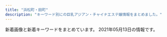 ```yaml
---
title: "浜松町・田町"
description: "キーワード別にの巨乳アジアン・チャイナエステ嬢情報をまとめました。"
---
```


新着画像と新着キーワードをまとめています。
2021年05月13日の情報です。

<DmmAffiliateIns />
<KeywordTable
  shops={
    [
    {
        "url": "http://es-leon.link/",
        "keywords": {
            "85": 12,
            "\u80f8": 1,
            "86": 5,
            "84": 6,
            "87": 2,
            "88": 4,
            "90": 9
        },
        "station": "JR\u65b0\u6a4b\u99c5\u70cf\u68ee\u53e3",
        "name": "LEON",
        "img_links": [
            "http://es-leon.link/photos/sites/45/2021/02/202102281658118.jpg",
            "http://es-leon.link/images/guide3.jpg",
            "http://es-leon.link/photos/sites/45/2020/10/2020102507504664.jpg",
            "http://es-leon.link/photos/sites/45/2020/10/2020102507495672.jpg",
            "http://es-leon.link/photos/sites/45/2021/03/2021033111032173.jpg",
            "http://es-leon.link/photos/sites/45/2020/10/2020101205424345.jpg",
            "http://es-leon.link/photos/sites/45/2020/11/2020110919573849.jpg",
            "http://es-leon.link/photos/sites/45/2020/10/2020101205422328.jpg",
            "http://es-leon.link/photos/sites/45/2021/05/2021050801322582.jpg",
            "http://es-leon.link/photos/sites/45/2020/10/2020100103034891.jpg",
            "http://es-leon.link/photos/sites/45/2020/10/2020101404192576.jpg",
            "http://es-leon.link/images/pagetop.jpg",
            "http://es-leon.link/photos/sites/45/2021/05/2021050612481738.jpg",
            "http://es-leon.link/photos/sites/45/2021/04/2021043013395329.jpg",
            "http://es-leon.link/images/nav_link04_no.png",
            "http://es-leon.link/images/guide1.png",
            "http://es-leon.link/photos/sites/45/2021/03/2021031222423325.jpg",
            "http://es-leon.link/photos/sites/45/2020/10/2020101318294854.jpg",
            "http://es-leon.link/images/nav_link03_no.png",
            "http://es-leon.link/images/img_info.jpg",
            "http://es-leon.link/images/qr.png",
            "http://es-leon.link/images/slider00.jpg",
            "http://es-leon.link/photos/sites/45/2021/02/2021022815431041.jpg",
            "http://es-leon.link/images/guide1.jpg",
            "http://es-leon.link/photos/sites/45/2020/10/2020102507510838.jpg",
            "http://es-leon.link/photos/sites/45/2021/02/2021022503593169.jpg",
            "http://es-leon.link/photos/sites/45/2021/02/2021022503591368.jpg",
            "http://es-leon.link/photos/sites/45/2021/05/2021051303190389.jpg",
            "http://es-leon.link/images/slider03.jpg",
            "http://es-leon.link/images/guide6.jpg",
            "http://es-leon.link/photos/sites/45/2021/05/2021050416550882.jpg",
            "http://es-leon.link/images/guide2.jpg",
            "http://es-leon.link/photos/sites/45/2021/05/2021051217263416.jpg",
            "http://es-leon.link/photos/sites/45/2021/04/2021043018143110.jpg",
            "http://es-leon.link/images/guide7.jpg",
            "http://es-leon.link/photos/sites/45/2021/05/2021050801330145.jpg",
            "http://es-leon.link/photos/sites/45/2021/04/2021041118451354.jpg",
            "http://es-leon.link/images/slider01.jpg",
            "http://es-leon.link/photos/sites/45/2020/10/2020100103205130.jpg",
            "http://es-leon.link/images/nav_link05_no.png",
            "http://es-leon.link/photos/sites/45/2021/04/2021043013400012.jpg",
            "http://es-leon.link/photos/sites/45/2021/03/202103310417001.jpg",
            "http://es-leon.link/photos/sites/45/2021/05/2021050612492894.jpg",
            "http://es-leon.link/images/profile.png",
            "http://es-leon.link/images/guide5.jpg",
            "http://es-leon.link/images/nav_link01_no.png",
            "http://es-leon.link/photos/sites/45/2021/02/2021022702210178.jpg",
            "http://es-leon.link/photos/sites/45/2021/03/2021030217055949.jpg",
            "http://es-leon.link/photos/sites/45/2021/03/2021041002184750.jpg",
            "http://es-leon.link/images/slider02.jpg",
            "http://es-leon.link/photos/sites/45/2020/11/2020110919590942.jpg",
            "http://es-leon.link/photos/sites/45/2021/05/2021050617464464.jpg",
            "http://es-leon.link/photos/sites/45/2021/05/2021050301212645.jpg",
            "http://es-leon.link/images/nav_link07_no.png",
            "http://es-leon.link/photos/sites/45/2021/02/2021021014235421.jpg",
            "http://es-leon.link/photos/sites/45/2020/10/2020100103205050.jpg",
            "http://es-leon.link/photos/sites/45/2020/11/2020111904152242.jpg",
            "http://es-leon.link/photos/sites/45/2020/10/202010010328436.jpg",
            "http://es-leon.link/images/slider04.jpg",
            "http://es-leon.link/photos/sites/45/2021/02/202102281317503.jpg",
            "http://es-leon.link/images/guide2.png",
            "http://es-leon.link/photos/sites/45/2020/10/2020101205420372.jpg",
            "http://es-leon.link/images/card.png",
            "http://es-leon.link/images/nav_link06_no.png",
            "http://es-leon.link/photos/sites/45/2021/04/2021041118464285.jpg",
            "http://es-leon.link/images/nav_link02_no.png",
            "http://es-leon.link/photos/sites/45/2020/10/2020100103284496.jpg",
            "http://es-leon.link/images/lineline.png",
            "http://es-leon.link/photos/sites/45/2021/02/2021022813203297.jpg",
            "http://es-leon.link/photos/sites/45/2020/10/2020101318402898.jpg",
            "http://es-leon.link/images/header.png",
            "http://es-leon.link/photos/sites/45/2021/02/2021022813195234.jpg",
            "http://es-leon.link/photos/sites/45/2021/05/2021050416545177.jpg",
            "http://es-leon.link/photos/sites/45/2021/03/202103021706276.jpg",
            "http://es-leon.link/photos/sites/45/2021/05/2021051303174430.jpg",
            "http://es-leon.link/images/guide8.jpg",
            "http://es-leon.link/photos/sites/45/2021/03/2021033111033425.jpg",
            "http://es-leon.link/photos/sites/45/2020/11/2020110919593136.jpg",
            "http://es-leon.link/photos/sites/45/2020/10/2020100103240520.jpg",
            "http://es-leon.link/photos/sites/45/2020/10/2020101318300043.jpg",
            "http://es-leon.link/photos/sites/45/2021/03/2021031222420647.jpg",
            "http://es-leon.link/photos/sites/45/2020/11/2020110919583922.jpg",
            "http://es-leon.link/images/guide4.jpg",
            "http://es-leon.link/photos/sites/45/2021/03/2021033111035026.jpg",
            "http://es-leon.link/photos/sites/45/2021/04/202104301753091.jpg",
            "http://es-leon.link/photos/sites/45/2020/10/2020102507503499.jpg",
            "http://es-leon.link/photos/sites/45/2021/03/2021033111023925.jpg",
            "http://es-leon.link/photos/sites/45/2021/02/2021022815420713.jpg",
            "http://es-leon.link/photos/sites/45/2020/10/2020101318404076.jpg",
            "http://es-leon.link/photos/sites/45/2020/10/2020100103240526.jpg",
            "http://es-leon.link/photos/sites/45/2020/10/2020102507501385.jpg",
            "http://es-leon.link/photos/sites/45/2021/02/2021022503564613.jpg",
            "http://es-leon.link/photos/sites/45/2021/05/2021050801323975.jpg",
            "http://es-leon.link/photos/sites/45/2020/11/2020110919595348.jpg",
            "http://es-leon.link/photos/sites/45/2021/04/2021043013393443.jpg"
        ]
    },
    {
        "station": "JR\u7530\u753a\u99c5\u4e09\u7530\u53e3",
        "keywords": {
            "87": 6,
            "84": 4,
            "88": 10,
            "85": 4,
            "E": 6
        },
        "name": "Tami",
        "url": "http://body-heal.net/",
        "img_links": [
            "http://body-heal.net/staffPhoto/b20190608222039.jpg",
            "http://body-heal.net/staffPhoto/b20190120201033.jpg",
            "http://body-heal.net/staffPhoto/b20190608220420.jpg",
            "http://body-heal.net/images/access/01.jpg",
            "http://body-heal.net/images/store/05.jpg",
            "http://body-heal.net/images/access/04.jpg",
            "http://body-heal.net/staffPhoto/b20190218130854.jpg",
            "http://body-heal.net/staffPhoto/b20190117105438.jpg",
            "http://body-heal.net/staffPhoto/b20180721035111.jpg",
            "http://body-heal.net/images/access/05.jpg",
            "http://body-heal.net/images/show.jpg",
            "http://body-heal.net/js/sliderLine/slide_prev.png",
            "http://body-heal.net/images/access/02.jpg",
            "http://body-heal.net/images/store/06.jpg",
            "http://body-heal.net/images/store/01.jpg",
            "http://body-heal.net/images/store/04.jpg",
            "http://body-heal.net/js/sliderLine/slide_next.png",
            "http://body-heal.net/uploadfiles/images/campaignBodyHealNet.jpg",
            "http://body-heal.net/staffPhoto/b20180926231950.jpg",
            "http://body-heal.net/images/access/03.jpg"
        ]
    },
    {
        "img_links": [
            "http://kokoro-spa.info/img/ttl_info.png",
            "http://kokoro-spa.info/img/shop/no-pic.jpg",
            "http://kokoro-spa.info/img/qrcode.png",
            "http://kokoro-spa.info/img/pickup.jpg",
            "http://kokoro-spa.info/img/shop/kanban.jpg",
            "http://kokoro-spa.info/img/ttl_news.png",
            "http://kokoro-spa.info/img/slider/2.jpg"
        ],
        "name": "\u672a\u6765",
        "keywords": {},
        "url": "http://kokoro-spa.info/",
        "station": "JR\u65b0\u6a4b\u99c5\u70cf\u68ee\u53e3"
    },
    {
        "url": "https://minazuki-tokyo.com/",
        "name": "\u6c34\u7121\u6708\uff5e\u307f\u306a\u3065\u304d\uff5e",
        "station": "JR\u6d5c\u677e\u753a\u99c5\u5357\u53e3",
        "img_links": [
            "https://minazuki-tokyo.com/wp-content/uploads/2020/11/photo01.png",
            "https://minazuki-tokyo.com/wp-content/uploads/2021/02/t05.png",
            "https://minazuki-tokyo.com/wp-content/uploads/2021/02/cam.png",
            "https://minazuki-tokyo.com/wp-content/uploads/2021/02/ayu.jpg",
            "https://minazuki-tokyo.com/wp-content/uploads/2021/02/koyuri.png",
            "https://minazuki-tokyo.com/wp-content/uploads/2020/11/photo04.png",
            "https://minazuki-tokyo.com/wp-content/uploads/2021/02/t03.png",
            "https://minazuki-tokyo.com/wp-content/uploads/2021/02/sm02.png",
            "https://minazuki-tokyo.com/wp-content/uploads/2020/11/photo03.png",
            "https://minazuki-tokyo.com/wp-content/uploads/2021/02/sm04.png",
            "https://minazuki-tokyo.com/wp-content/uploads/2021/02/yumi.png",
            "https://minazuki-tokyo.com/wp-content/uploads/2021/02/haru.png",
            "https://minazuki-tokyo.com/wp-content/uploads/2021/02/haru.jpg",
            "https://minazuki-tokyo.com/wp-content/uploads/2021/02/t04.png",
            "https://minazuki-tokyo.com/wp-content/uploads/2021/02/sm03.png",
            "https://minazuki-tokyo.com/wp-content/uploads/2021/02/t08.png",
            "https://minazuki-tokyo.com/wp-content/uploads/2021/02/t07.png",
            "https://minazuki-tokyo.com/wp-content/uploads/2021/02/t06.png",
            "https://minazuki-tokyo.com/wp-content/uploads/2020/11/photo05.png",
            "https://minazuki-tokyo.com/wp-content/uploads/2021/02/yuyu2.jpg",
            "https://minazuki-tokyo.com/wp-content/uploads/2021/03/top10.png",
            "https://minazuki-tokyo.com/wp-content/uploads/2021/02/ayu.png",
            "https://minazuki-tokyo.com/wp-content/uploads/2021/02/t01.png",
            "https://minazuki-tokyo.com/wp-content/uploads/2021/02/price.png",
            "https://minazuki-tokyo.com/wp-content/uploads/2021/02/koyuri-1.jpg",
            "https://minazuki-tokyo.com/wp-content/uploads/2021/02/top1.png",
            "https://minazuki-tokyo.com/wp-content/uploads/2021/02/yumi.jpg",
            "https://minazuki-tokyo.com/wp-content/uploads/2021/02/t02.png",
            "https://minazuki-tokyo.com/wp-content/uploads/2021/02/2-09.png",
            "https://minazuki-tokyo.com/wp-content/uploads/2020/11/photo02.png",
            "https://minazuki-tokyo.com/wp-content/uploads/2021/02/sm01.png",
            "https://minazuki-tokyo.com/wp-content/uploads/2021/02/top2.png",
            "https://minazuki-tokyo.com/wp-content/uploads/2021/02/yuyu.png"
        ],
        "keywords": {
            "83": 4,
            "87": 4,
            "90": 4,
            "85": 4,
            "86": 4
        }
    },
    {
        "keywords": {},
        "station": "JR\u65b0\u6a4b\u99c5\u70cf\u68ee\u53e3",
        "img_links": [
            "https://egao.tyo.cm/images/link_nav02.jpg",
            "https://egao.tyo.cm/images/link_nav07.jpg",
            "https://egao.tyo.cm/images/info2.jpg",
            "https://egao.tyo.cm/images/link_nav06.jpg",
            "https://egao.tyo.cm/images/side_mobile.jpg",
            "https://egao.tyo.cm/images/ico01.png",
            "https://egao.tyo.cm/images/top_slider01.jpg",
            "https://egao.tyo.cm/images/side_tel.jpg",
            "https://egao.tyo.cm/images/link_nav01.jpg",
            "https://egao.tyo.cm/images/top.png",
            "https://egao.tyo.cm/images/link_nav04.jpg",
            "https://egao.tyo.cm/images/link_nav05.jpg",
            "https://egao.tyo.cm/images/info1.jpg",
            "https://egao.tyo.cm/images/info3.jpg",
            "https://egao.tyo.cm/images/link_nav03.jpg",
            "https://egao.tyo.cm/images/top_slider02.jpg",
            "https://egao.tyo.cm/images/side_link.jpg",
            "https://egao.tyo.cm/images/sp_top.jpg"
        ],
        "url": "https://egao.tyo.cm/",
        "name": "\u7b11\u9854"
    },
    {
        "station": "JR\u6d5c\u677e\u753a\u99c5\u5357\u53e3",
        "img_links": [
            "http://yukizhouse00.web.fc2.com/images/portfolio/work-5.jpg",
            "http://yukizhouse00.web.fc2.com/images/slider/slid2.jpg",
            "http://yukizhouse00.web.fc2.com/images/portfolio/work-4.jpg",
            "http://yukizhouse00.web.fc2.com/images/portfolio/work-1.jpg",
            "http://yukizhouse00.web.fc2.com/images/portfolio/work-6.jpg",
            "http://yukizhouse00.web.fc2.com/images/slider/slid1.jpg",
            "http://yukizhouse00.web.fc2.com/images/portfolio/work-2.jpg",
            "http://yukizhouse00.web.fc2.com/images/portfolio/work-3.jpg"
        ],
        "name": "Yuki\u2019s House",
        "keywords": {},
        "url": "http://yukizhouse00.web.fc2.com/"
    },
    {
        "img_links": [
            "http://shiawase.mssg.jp/images/staff_image/staff_d04b.jpg",
            "http://shiawase.mssg.jp/images/top/top_01.jpg",
            "http://shiawase.mssg.jp/images/top/top_08.png",
            "http://shiawase.mssg.jp/images/gallery/gallery_103.jpg",
            "http://shiawase.mssg.jp/images/system/syatem_302.jpg",
            "http://shiawase.mssg.jp/images/staff_image/staff_d02.jpg",
            "http://shiawase.mssg.jp/images/staff_image/staff_d03a.jpg",
            "http://shiawase.mssg.jp/images/system/syatem_303.jpg",
            "http://shiawase.mssg.jp/images/staff_image/staff_d05b.jpg",
            "http://shiawase.mssg.jp/images/staff/sta_04.jpg",
            "http://shiawase.mssg.jp/images/home/QR.png",
            "http://shiawase.mssg.jp/images/staff_one/staff_one_01.jpg",
            "http://shiawase.mssg.jp/images/staff/sta_0z9.jpg",
            "http://shiawase.mssg.jp/images/gallery/gallery_01.jpg",
            "http://shiawase.mssg.jp/images/staff/sta_023.jpg",
            "http://shiawase.mssg.jp/images/home/index_qup.jpg",
            "http://shiawase.mssg.jp/images/staff_image/staff_d01a.jpg",
            "http://shiawase.mssg.jp/images/staff/sta_0z4.jpg",
            "http://shiawase.mssg.jp/images/gallery/gallery_104.jpg",
            "http://shiawase.mssg.jp/images/staff/sta_010.jpg",
            "http://shiawase.mssg.jp/images/gallery/gallery_102.jpg",
            "http://shiawase.mssg.jp/images/staff/sta_0z2.jpg",
            "http://shiawase.mssg.jp/images/staff_image/staff_d03b.jpg",
            "http://shiawase.mssg.jp/images/gallery/gallery_401.jpg",
            "http://shiawase.mssg.jp/images/staff/sta_06.jpg",
            "http://shiawase.mssg.jp/images/staff_one/staff_one_top.jpg",
            "http://shiawase.mssg.jp/images/gallery/gallery_101.jpg",
            "http://shiawase.mssg.jp/images/staff_image/staff_d02b.jpg",
            "http://shiawase.mssg.jp/images/staff/sta_01.jpg",
            "http://shiawase.mssg.jp/images/staff_image/staff_d07a.jpg",
            "http://shiawase.mssg.jp/images/staff_image/staff_d06.jpg",
            "http://shiawase.mssg.jp/images/top/top_03.jpg",
            "http://shiawase.mssg.jp/images/top/top_04.jpg",
            "http://shiawase.mssg.jp/images/staff_one/staff_one_05.jpg",
            "http://shiawase.mssg.jp/images/staff_image/staff_d07b.jpg",
            "http://shiawase.mssg.jp/images/staff_image/staff_d05a.jpg",
            "http://shiawase.mssg.jp/images/gallery/gallery_403.jpg",
            "http://shiawase.mssg.jp/images/system/syatem_301.jpg",
            "http://shiawase.mssg.jp/images/gallery/gallery_402.jpg",
            "http://shiawase.mssg.jp/images/staff/sta_0z12.jpg",
            "http://shiawase.mssg.jp/images/staff_image/staff_d04.jpg",
            "http://shiawase.mssg.jp/images/staff_one/staff_one_02.jpg",
            "http://shiawase.mssg.jp/images/home/index_03.jpg",
            "http://shiawase.mssg.jp/images/staff_one/staff_one_03.jpg",
            "http://shiawase.mssg.jp/images/top/top_05.jpg",
            "http://shiawase.mssg.jp/images/gallery/gallery_top.jpg",
            "http://shiawase.mssg.jp/images/staff/sta_021.jpg",
            "http://shiawase.mssg.jp/images/staff_image/staff_d08a.jpg",
            "http://shiawase.mssg.jp/images/top/top_02.jpg",
            "http://shiawase.mssg.jp/images/top/top_06.jpg",
            "http://shiawase.mssg.jp/images/home/index_tel.jpg",
            "http://shiawase.mssg.jp/images/staff/sta_08.jpg",
            "http://shiawase.mssg.jp/images/staff_one/staff_one_08.png",
            "http://shiawase.mssg.jp/images/staff_image/staff_d01b.jpg",
            "http://shiawase.mssg.jp/images/home/index_page_top.jpg",
            "http://shiawase.mssg.jp/images/home/index_04.jpg",
            "http://shiawase.mssg.jp/images/gallery/gallery_404.jpg",
            "http://shiawase.mssg.jp/images/staff_one/staff_one_04.jpg",
            "http://shiawase.mssg.jp/images/staff/sta_0z8.jpg",
            "http://shiawase.mssg.jp/images/home/top_qp.jpg",
            "http://shiawase.mssg.jp/images/staff_image/staff_d08b.jpg",
            "http://shiawase.mssg.jp/images/staff_one/staff_one_07.png",
            "http://shiawase.mssg.jp/images/staff/sta_03.jpg",
            "http://shiawase.mssg.jp/images/staff/staff_top.jpg",
            "http://shiawase.mssg.jp/images/staff_image/staff_d04c.jpg"
        ],
        "name": "\u3057\u3042\u308f\u305b\uff5eSHIAWASE\uff5e",
        "url": "http://shiawase.mssg.jp/",
        "keywords": {},
        "station": "JR\u7530\u753a\u99c5\u897f\u53e3"
    },
    {
        "station": "JR\u6d5c\u677e\u753a\u99c5\u5317\u53e3",
        "keywords": {
            "C": 11,
            "D": 27,
            "E": 10
        },
        "img_links": [
            "https://hamamatsucho-mensesthe.net/room/room-l1.jpg",
            "https://hamamatsucho-mensesthe.net/wp/images/top3.jpg",
            "https://hamamatsucho-mensesthe.net/icon/facebook.png",
            "https://hamamatsucho-mensesthe.net/icon/google_plus.png",
            "https://hamamatsucho-mensesthe.net/wp/wp-content/uploads/2019/07/587590BB-96D0-4887-BE26-3B1413FF7283-150x150.jpeg",
            "https://hamamatsucho-mensesthe.net/wp/wp-content/uploads/2019/07/0677E994-1DBF-4E0E-AB70-7CA5C034B140-150x150.jpeg",
            "https://hamamatsucho-mensesthe.net/wp/icon/line.png",
            "https://hamamatsucho-mensesthe.net/staff/top/mitsuki-s1.jpg",
            "https://hamamatsucho-mensesthe.net/wp/icon/google_plus.png",
            "https://hamamatsucho-mensesthe.net/wp/wp-content/uploads/2019/05/rin-150x150.jpg",
            "https://hamamatsucho-mensesthe.net/wp/wp-content/uploads/2020/09/rin.jpg",
            "https://hamamatsucho-mensesthe.net/wp/images/clear.png",
            "https://hamamatsucho-mensesthe.net/wp/icon/facebook.png",
            "https://hamamatsucho-mensesthe.net/wp/wp-content/uploads/2021/01/yuna.jpg",
            "https://hamamatsucho-mensesthe.net/staff/top/miyu-s1.jpg",
            "https://hamamatsucho-mensesthe.net/images/footer-r.png",
            "https://hamamatsucho-mensesthe.net/images/footer-l.png",
            "https://hamamatsucho-mensesthe.net/wp/wp-content/uploads/2020/02/stand-by.jpg",
            "https://hamamatsucho-mensesthe.net/room/room-l3.jpg",
            "https://hamamatsucho-mensesthe.net/staff/top/ayaka-s1.jpg",
            "https://hamamatsucho-mensesthe.net/staff/top/yuna-s1.jpg",
            "https://hamamatsucho-mensesthe.net/images/clear.png",
            "https://hamamatsucho-mensesthe.net/room/room-l4.jpg",
            "https://hamamatsucho-mensesthe.net/wp/wp-content/uploads/2020/01/misaki-l2.jpg",
            "https://hamamatsucho-mensesthe.net/wp/wp-content/uploads/2020/08/ayaka.jpg",
            "https://hamamatsucho-mensesthe.net/link/mens-esthe.png",
            "https://hamamatsucho-mensesthe.net/staff/top/emi-s1.jpg",
            "https://hamamatsucho-mensesthe.net/staff/top/rin-s1.jpg",
            "https://hamamatsucho-mensesthe.net/staff/top/nao-s1.jpg",
            "https://hamamatsucho-mensesthe.net/room/room-l5.jpg",
            "https://hamamatsucho-mensesthe.net/room/room-l6.jpg",
            "https://hamamatsucho-mensesthe.net/wp/wp-content/uploads/2020/01/emi-l1.jpg",
            "https://hamamatsucho-mensesthe.net/icon/twitter.png",
            "https://hamamatsucho-mensesthe.net/wp/images/top1.jpg",
            "https://hamamatsucho-mensesthe.net/wp/wp-content/uploads/2020/01/mitsuki.jpg",
            "https://hamamatsucho-mensesthe.net/images/flower.png",
            "https://hamamatsucho-mensesthe.net/wp/wp-content/uploads/2020/11/urara.jpg",
            "https://hamamatsucho-mensesthe.net/room/room-l2.jpg",
            "https://hamamatsucho-mensesthe.net/wp/images/mensesthe.jpg",
            "https://hamamatsucho-mensesthe.net/staff/top/aki-s1.jpg",
            "https://hamamatsucho-mensesthe.net/wp/images/top2.jpg",
            "https://hamamatsucho-mensesthe.net/wp/wp-content/uploads/2020/02/1714CAA8-3D57-4009-AB72-F5A8E6B60310.jpeg",
            "https://hamamatsucho-mensesthe.net/wp/wp-content/uploads/2020/10/aki-150x150.jpg",
            "https://hamamatsucho-mensesthe.net/wp/icon/twitter.png",
            "https://hamamatsucho-mensesthe.net/icon/line.png",
            "https://hamamatsucho-mensesthe.net/wp/wp-content/uploads/2020/01/nao.jpg"
        ],
        "url": "https://hamamatsucho-mensesthe.net/",
        "name": "SERA"
    },
    {
        "station": "JR\u7530\u753a\u99c5\u897f\u53e3",
        "url": "https://www.morinokaori-massage.com/",
        "keywords": {},
        "name": "\u68ee\u306e\u9999",
        "img_links": [
            "https://static.wixstatic.com/media/c0eb72_068fd8e3a6034963bb1dcf1002759294~mv2.png",
            "https://static.wixstatic.com/media/c0eb72_026f8703429f4d1a93067d6664ba9e24~mv2.png",
            "https://static.wixstatic.com/media/c0eb72_349ce6f6faed4c09b9ec1e412ba7a370~mv2.jpg",
            "https://static.wixstatic.com/media/c0eb72_9f57c6ba804e4a55805040f7832a3bb9~mv2.png",
            "https://static.wixstatic.com/media/c0eb72_43f5a28bd3004602b64ed4bc3095af0e~mv2.png"
        ]
    },
    {
        "keywords": {
            "E": 2,
            "F": 3,
            "C": 2,
            "D": 3
        },
        "station": "JR\u6d5c\u677e\u753a\u99c5\u5317\u53e3",
        "img_links": [
            "https://hamamatsucho-mensesthe.com/2018/12/21/koko-s1.jpg",
            "https://hamamatsucho-mensesthe.com/images/footer-l.png",
            "https://hamamatsucho-mensesthe.com/menu/sche.png",
            "https://hamamatsucho-mensesthe.com/staff/arisa-s1.jpg",
            "https://hamamatsucho-mensesthe.com/2018/11/23/arisa-s1.jpg",
            "https://hamamatsucho-mensesthe.com/staff2/wp-content/uploads/2021/03/lili03.png",
            "https://hamamatsucho-mensesthe.com/staff2/wp-content/uploads/2019/12/nanami02-2.png",
            "https://hamamatsucho-mensesthe.com/staff2/wp-content/uploads/2021/05/maki05.png",
            "https://hamamatsucho-mensesthe.com/images/clear.png",
            "https://hamamatsucho-mensesthe.com/staff/koko-s1.jpg",
            "https://hamamatsucho-mensesthe.com/staff2/wp-content/uploads/2021/05/eri01.png",
            "https://hamamatsucho-mensesthe.com/staff2/wp-content/uploads/2020/11/momo02.png",
            "https://hamamatsucho-mensesthe.com/room/esthe3.jpg",
            "https://hamamatsucho-mensesthe.com/staff2/wp-content/uploads/2019/12/yuki22-1.png",
            "https://hamamatsucho-mensesthe.com/2018/12/21/yuyu-s1.jpg",
            "https://hamamatsucho-mensesthe.com/room/3.jpg",
            "https://hamamatsucho-mensesthe.com/staff/arisa-l1.jpg",
            "https://hamamatsucho-mensesthe.com/staff2/wp-content/uploads/2021/04/yuna01.png",
            "https://hamamatsucho-mensesthe.com/room/4.jpg",
            "https://hamamatsucho-mensesthe.com/staff2/wp-content/uploads/2021/05/ami01.png",
            "https://hamamatsucho-mensesthe.com/nana03.png",
            "https://hamamatsucho-mensesthe.com/staff/nana-l1.jpg",
            "https://hamamatsucho-mensesthe.com/2018/03/02/anna-s1.jpg",
            "https://hamamatsucho-mensesthe.com/staff/koko-l1.jpg",
            "https://hamamatsucho-mensesthe.com/2018/06/12/yoko-s1.jpg",
            "https://hamamatsucho-mensesthe.com/staff2/wp-content/uploads/2020/11/siruet.png",
            "https://hamamatsucho-mensesthe.com/button/home.png",
            "https://hamamatsucho-mensesthe.com/miyuki01.png",
            "https://hamamatsucho-mensesthe.com/staff2/wp-content/uploads/2021/03/miku03.png",
            "https://hamamatsucho-mensesthe.com/menu/friend.png",
            "https://hamamatsucho-mensesthe.com/icon/facebook.png",
            "https://hamamatsucho-mensesthe.com/images/main1.jpg",
            "https://hamamatsucho-mensesthe.com/images/flower.png",
            "https://hamamatsucho-mensesthe.com/staff/yoko-s1.jpg",
            "https://hamamatsucho-mensesthe.com/room/esthe1.jpg",
            "https://hamamatsucho-mensesthe.com/room/esthe2.jpg",
            "https://hamamatsucho-mensesthe.com/staff/yoko-l1.jpg",
            "https://hamamatsucho-mensesthe.com/icon/google_plus.png",
            "https://hamamatsucho-mensesthe.com/kumi2.jpg",
            "https://hamamatsucho-mensesthe.com/images/footer-r.png",
            "https://hamamatsucho-mensesthe.com/menu/gallery.png",
            "https://hamamatsucho-mensesthe.com/menu/home.png",
            "https://hamamatsucho-mensesthe.com/icon/twitter.png",
            "https://hamamatsucho-mensesthe.com/images/header3.png",
            "https://hamamatsucho-mensesthe.com/kumi1.jpg",
            "https://hamamatsucho-mensesthe.com/room/1.jpg",
            "https://hamamatsucho-mensesthe.com/staff2/wp-content/uploads/2021/03/rina03.png",
            "https://hamamatsucho-mensesthe.com/staff2/wp-content/uploads/2021/04/nana72.png",
            "https://hamamatsucho-mensesthe.com/menu/info.png",
            "https://hamamatsucho-mensesthe.com/staff/yuyu-l1.jpg",
            "https://hamamatsucho-mensesthe.com/room/2.jpg",
            "https://hamamatsucho-mensesthe.com/staff2/wp-content/uploads/2019/12/haru-1.png",
            "https://hamamatsucho-mensesthe.com/2018/06/08/hana-s2.jpg",
            "https://hamamatsucho-mensesthe.com/images/main-sp.jpg",
            "https://hamamatsucho-mensesthe.com/staff/yuyu-s1.jpg",
            "https://hamamatsucho-mensesthe.com/staff/nana-s1.jpg",
            "https://hamamatsucho-mensesthe.com/icon/line.png",
            "https://hamamatsucho-mensesthe.com/button/sche.png",
            "https://hamamatsucho-mensesthe.com/2017/10/08/ruru-s1.jpg",
            "https://hamamatsucho-mensesthe.com/button/staff.png"
        ],
        "name": "Oriental Spa",
        "url": "https://hamamatsucho-mensesthe.com/"
    },
    {
        "name": "Artemis",
        "url": "https://hamamatsucho-esthe.work/",
        "station": "JR\u6d5c\u677e\u753a\u99c5\u5317\u53e3",
        "keywords": {
            "D": 7,
            "F": 7,
            "E": 7,
            "C": 14
        },
        "img_links": [
            "https://hamamatsucho-esthe.work/images/footer-r.png",
            "https://hamamatsucho-esthe.work/2018/11/09/kana-s1.jpg",
            "https://hamamatsucho-esthe.work/room/1-l.jpg",
            "https://hamamatsucho-esthe.work/icon/facebook.png",
            "https://hamamatsucho-esthe.work/menu/gallery.png",
            "https://hamamatsucho-esthe.work/2020/11/06/momo-s1.jpg",
            "https://hamamatsucho-esthe.work/images/main1.jpg",
            "https://hamamatsucho-esthe.work/staff/riri-l1.jpg",
            "https://hamamatsucho-esthe.work/button/blog.png",
            "https://hamamatsucho-esthe.work/room/esthe2.jpg",
            "https://hamamatsucho-esthe.work/menu/info.png",
            "https://hamamatsucho-esthe.work/staff/riri-s1.jpg",
            "https://hamamatsucho-esthe.work/staff/nana-s1.jpg",
            "https://hamamatsucho-esthe.work/staff/sora-s1.jpg",
            "https://hamamatsucho-esthe.work/2019/06/14/riri-s1.jpg",
            "https://hamamatsucho-esthe.work/staff/nana-l1.jpg",
            "https://hamamatsucho-esthe.work/kana01.png",
            "https://hamamatsucho-esthe.work/room/esthe1.jpg",
            "https://hamamatsucho-esthe.work/2020/01/05/yuki-s1.jpg",
            "https://hamamatsucho-esthe.work/icon/twitter.png",
            "https://hamamatsucho-esthe.work/images/qrcode.png",
            "https://hamamatsucho-esthe.work/staff/maki-l1.jpg",
            "https://hamamatsucho-esthe.work/room/4-l.jpg",
            "https://hamamatsucho-esthe.work/2021/04/22/nana-s1.jpg",
            "https://hamamatsucho-esthe.work/room/3-s.jpg",
            "https://hamamatsucho-esthe.work/images/footer-l.png",
            "https://hamamatsucho-esthe.work/images/flower.png",
            "https://hamamatsucho-esthe.work/room/2-l.jpg",
            "https://hamamatsucho-esthe.work/button/staff.png",
            "https://hamamatsucho-esthe.work/staff/riko-s1.jpg",
            "https://hamamatsucho-esthe.work/staff/yuki-l1.jpg",
            "https://hamamatsucho-esthe.work/room/1-s.jpg",
            "https://hamamatsucho-esthe.work/menu/home.png",
            "https://hamamatsucho-esthe.work/staff/maki-s1.jpg",
            "https://hamamatsucho-esthe.work/menu/friend.png",
            "https://hamamatsucho-esthe.work/icon/line.png",
            "https://hamamatsucho-esthe.work/images/clear.png",
            "https://hamamatsucho-esthe.work/room/esthe3.jpg",
            "https://hamamatsucho-esthe.work/button/home.png",
            "https://hamamatsucho-esthe.work/2021/03/26/riri-s1.jpg",
            "https://hamamatsucho-esthe.work/2019/05/25/riko-s1.jpg",
            "https://hamamatsucho-esthe.work/menu/blog.png",
            "https://hamamatsucho-esthe.work/staff/sora-l1.jpg",
            "https://hamamatsucho-esthe.work/room/3-l.jpg",
            "https://hamamatsucho-esthe.work/room/4-s.jpg",
            "https://hamamatsucho-esthe.work/staff/yuki-s1.jpg",
            "https://hamamatsucho-esthe.work/2019/01/14/emi-s1.jpg",
            "https://hamamatsucho-esthe.work/2020/07/30/maki-s1.jpg",
            "https://hamamatsucho-esthe.work/2019/11/05/nanami-s1.jpg",
            "https://hamamatsucho-esthe.work/images/main-sp.jpg",
            "https://hamamatsucho-esthe.work/2019/05/25/koko-s1.jpg",
            "https://hamamatsucho-esthe.work/2018/12/26/sayaka-s1.jpg",
            "https://hamamatsucho-esthe.work/room/2-s.jpg",
            "https://hamamatsucho-esthe.work/icon/google_plus.png"
        ]
    },
    {
        "url": "http://www.momigoku.mensest.com/",
        "name": "\u3082\u307f\u6975",
        "station": "JR\u65b0\u6a4b\u99c5\u70cf\u68ee\u53e3",
        "img_links": [
            "http://www.momigoku.mensest.com/files/001.jpg",
            "http://www.momigoku.mensest.com/images/line.png",
            "http://www.momigoku.mensest.com/files/004.jpg",
            "http://www.momigoku.mensest.com/files/004-02.jpg",
            "http://www.momigoku.mensest.com/files/002-03.jpg",
            "http://www.momigoku.mensest.com/files/002-02.jpg",
            "http://www.momigoku.mensest.com/images/r3.jpg",
            "http://www.momigoku.mensest.com/files/004-03.jpg",
            "http://www.momigoku.mensest.com/images/mobile.jpg",
            "http://www.momigoku.mensest.com/files/003-02.jpg",
            "http://www.momigoku.mensest.com/files/001-02.jpg",
            "http://www.momigoku.mensest.com/files/001-03.jpg",
            "http://www.momigoku.mensest.com/files/003-03.jpg",
            "http://www.momigoku.mensest.com/files/002.jpg",
            "http://www.momigoku.mensest.com/files/003.jpg"
        ],
        "keywords": {
            "C": 16,
            "D": 8,
            "E": 4,
            "87": 16
        }
    },
    {
        "keywords": {},
        "station": "\u5185\u5e78\u753a\u99c5A3",
        "url": "http://romantic-est.info/",
        "name": "\u30ab\u30b5\u30d6\u30e9\u30f3\u30ab",
        "img_links": [
            "http://romantic-est.info/img/cg03.jpg",
            "https://s-este.jp/img/common/freebanner/200_40.png",
            "http://romantic-est.info/img/cg091.jpg",
            "http://romantic-est.info/img/r3.jpg",
            "http://romantic-est.info/img/cg031.jpg",
            "http://romantic-est.info/link/menlog.jpg",
            "http://romantic-est.info/img/cg09.jpg",
            "http://romantic-est.info/img/r4.jpg",
            "http://romantic-est.info/img/cg11.jpg",
            "http://romantic-est.info/img/cg06.jpg",
            "http://romantic-est.info/img/r5.jpg",
            "http://romantic-est.info/img/topimg1.jpg",
            "http://romantic-est.info/img/kan.jpg",
            "http://romantic-est.info/img/line.jpg",
            "http://romantic-est.info/img/line1.jpg",
            "http://romantic-est.info/img/cg071.jpg",
            "http://romantic-est.info/img/topimg.jpg",
            "http://romantic-est.info/img/cg061.jpg",
            "http://romantic-est.info/img/cg111.jpg",
            "http://romantic-est.info/img/r1.jpg",
            "http://romantic-est.info/img/cg07.jpg",
            "http://romantic-est.info/img/r2.jpg",
            "https://www.est-tatsujin.jp/theme/esthe_no_tatsujin_front/banner/estbnr_s2_200x40.jpg"
        ]
    },
    {
        "name": "Pandora*\u30d1\u30f3\u30c9\u30e9",
        "station": "JR\u6d5c\u677e\u753a\u99c5\u5357\u53e3",
        "keywords": {},
        "img_links": [
            "http://www.es-tokyo.link/img/miwa1.jpg",
            "http://www.es-tokyo.link/img/ami1.jpg",
            "http://www.es-tokyo.link/images/28.jpg",
            "http://www.es-tokyo.link/images/23.jpg",
            "http://www.es-tokyo.link/images/tel.jpg",
            "http://www.es-tokyo.link/images/22.jpg",
            "http://www.es-tokyo.link/images/32.jpg",
            "http://www.es-tokyo.link/images/s1.png",
            "http://www.es-tokyo.link/images/b3.jpg",
            "http://www.es-tokyo.link/images/25.jpg",
            "http://www.es-tokyo.link/images/3.jpg",
            "http://www.es-tokyo.link/images/news.jpg",
            "http://www.es-tokyo.link/img/izumi1.jpg",
            "http://www.es-tokyo.link/images/19.jpg",
            "http://www.es-tokyo.link/images/9.jpg",
            "http://www.es-tokyo.link/img/kaori1.jpg",
            "http://www.es-tokyo.link/images/interior_t.jpg",
            "http://www.es-tokyo.link/img/momoko1.jpg",
            "http://www.es-tokyo.link/img/suzu1.jpg",
            "http://www.es-tokyo.link/images/sys1.jpg",
            "http://www.es-tokyo.link/images/20.jpg",
            "http://www.es-tokyo.link/images/newface.jpg",
            "http://www.es-tokyo.link/images/int2.jpg",
            "http://www.es-tokyo.link/img/minami2.jpg",
            "http://www.es-tokyo.link/images/27.jpg",
            "http://www.es-tokyo.link/img/minami1.jpg",
            "http://www.es-tokyo.link/img/mayu1.jpg",
            "http://www.es-tokyo.link/images/mobile.jpg",
            "http://www.es-tokyo.link/img/hikari1.jpg",
            "http://www.es-tokyo.link/images/24.jpg",
            "http://www.es-tokyo.link/img/erin1.jpg",
            "http://www.es-tokyo.link/img/naomi1.jpg",
            "http://www.es-tokyo.link/images/int1.jpg",
            "http://www.es-tokyo.link/img/yui1.jpg",
            "http://www.es-tokyo.link/images/30.jpg",
            "http://www.es-tokyo.link/img/rin1.jpg",
            "http://www.es-tokyo.link/images/sys2.jpg",
            "http://www.es-tokyo.link/images/b2.jpg",
            "http://www.es-tokyo.link/images/head.jpg",
            "http://www.es-tokyo.link/images/b1.jpg",
            "http://www.es-tokyo.link/images/5.jpg",
            "http://www.es-tokyo.link/images/31.jpg",
            "http://www.es-tokyo.link/img/emili1.jpg",
            "http://www.es-tokyo.link/images/staff_t.jpg",
            "http://www.es-tokyo.link/img/erin2.jpg",
            "http://www.es-tokyo.link/img/izumi2.jpg"
        ],
        "url": "http://www.es-tokyo.link"
    },
    {
        "url": "http://tamachi-en.link/",
        "station": "JR\u7530\u753a\u99c5\u6771\u53e3",
        "keywords": {
            "C": 15
        },
        "name": "\u7e01",
        "img_links": [
            "http://tamachi-en.link/images/g2.jpg",
            "http://tamachi-en.link/images/mobile.png",
            "http://tamachi-en.link/images/g8.jpg",
            "http://tamachi-en.link/images/g3.jpg",
            "http://tamachi-en.link/images/new1.jpg",
            "http://tamachi-en.link/images/zi_staff.png",
            "http://tamachi-en.link/images/g1.jpg",
            "http://tamachi-en.link/images/g6.jpg",
            "http://tamachi-en.link/images/g5.jpg",
            "http://tamachi-en.link/images/top.jpg",
            "http://tamachi-en.link/images/zi_link.png",
            "http://tamachi-en.link/images/g4.jpg",
            "http://tamachi-en.link/images/g0.jpg"
        ]
    },
    {
        "name": "\u5e78\u305b\u306e\u6642\u9593",
        "station": "JR\u65b0\u6a4b\u99c5\u65e5\u6bd4\u8c37\u53e3",
        "keywords": {
            "88": 1,
            "D": 5,
            "86": 1,
            "87": 3
        },
        "img_links": [
            "http://www.shiawasenojikan.esjp.info/files/015.jpg",
            "http://www.shiawasenojikan.esjp.info/images/link_t.jpg",
            "http://www.shiawasenojikan.esjp.info/files/001.jpg",
            "http://www.shiawasenojikan.esjp.info/files/015-02.jpg",
            "http://www.shiawasenojikan.esjp.info/images/int2.jpg",
            "http://www.shiawasenojikan.esjp.info/images/sys3.jpg",
            "http://www.shiawasenojikan.esjp.info/files/010.jpg",
            "http://www.shiawasenojikan.esjp.info/images/news.jpg",
            "http://www.shiawasenojikan.esjp.info/files/009-03.jpg",
            "http://www.shiawasenojikan.esjp.info/images/staff_t.jpg",
            "http://www.shiawasenojikan.esjp.info/files/003-03.jpg",
            "http://www.shiawasenojikan.esjp.info/files/001-03.jpg",
            "http://www.shiawasenojikan.esjp.info/files/003-02.jpg",
            "http://www.shiawasenojikan.esjp.info/images/head.jpg",
            "http://www.shiawasenojikan.esjp.info/files/009.jpg",
            "http://www.shiawasenojikan.esjp.info/images/interior_t.jpg",
            "http://www.shiawasenojikan.esjp.info/files/010-03.jpg",
            "http://www.shiawasenojikan.esjp.info/files/001-02.jpg",
            "http://www.shiawasenojikan.esjp.info/files/015-03.jpg",
            "http://www.shiawasenojikan.esjp.info/files/010-02.jpg",
            "http://www.shiawasenojikan.esjp.info/images/tel.jpg",
            "http://www.shiawasenojikan.esjp.info/images/mobile.jpg",
            "http://www.shiawasenojikan.esjp.info/files/003.jpg",
            "http://www.shiawasenojikan.esjp.info/files/009-02.jpg"
        ],
        "url": "http://www.shiawasenojikan.esjp.info/"
    },
    {
        "keywords": {},
        "name": "\u6625\u306e\u5bb6",
        "url": "http://www.k-harunoie.info/",
        "station": "JR\u7530\u753a\u99c5\u6771\u53e3",
        "img_links": [
            "http://www.k-harunoie.info/imge/botton.jpg",
            "http://www.k-harunoie.info/imge/staff_t.jpg",
            "http://www.k-harunoie.info/imge/s1.png",
            "http://www.k-harunoie.info/imge/service3.jpg",
            "http://www.k-harunoie.info/imge/p-4.jpg",
            "http://www.k-harunoie.info/imge/sys.png",
            "http://www.k-harunoie.info/imge/p-1.jpg",
            "http://www.k-harunoie.info/imge/tel.png",
            "http://www.k-harunoie.info/imge/p-2.jpg",
            "http://www.k-harunoie.info/imge/int2.png",
            "http://www.k-harunoie.info/imge/service2.jpg",
            "http://www.k-harunoie.info/imge/interior_t.jpg",
            "http://www.k-harunoie.info/imge/service1.jpg",
            "http://www.k-harunoie.info/imge/ta.png",
            "http://www.k-harunoie.info/imge/p-5.jpg",
            "http://www.k-harunoie.info/imge/s0.png"
        ]
    }
]
}
/>
<DmmAffiliateScript />
